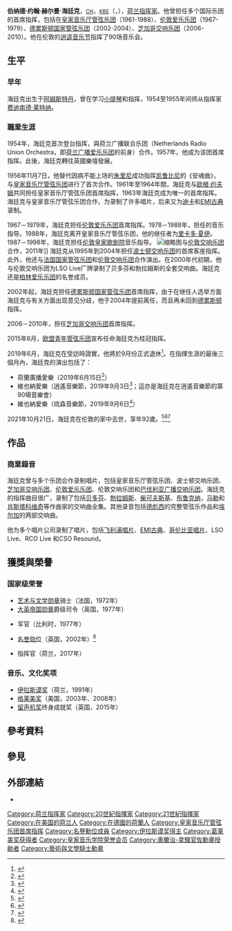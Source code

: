 
{{noteTA|G1=Music}}
{{Infobox Musician 
| Name                = 伯纳德·约翰·赫尔曼·海廷克<br /><small>Bernard Johan Herman Haitink</small>
| Img                 = Bernard Haitink 1984b.jpg
| Img_capt            = 1984年的伯纳德·海廷克
| Img_size            = 250px
| Landscape           = 
| Background          = non_vocal_instrumentalist
| Birth_name          = 
| alma_mater          = {{le|阿姆斯特丹音乐学院|Conservatorium van Amsterdam}}
| birth_date          = {{birth date|1929|3|4|df=yes}}
| birth_place         = {{NLD}}[[阿姆斯特丹|阿姆斯特丹]]
| death_date         = {{death date and age|2021|10|21|1929|3|4}}
| death_place        = {{flag|英国}}[[伦敦|伦敦]]
| Instrument          = [[小提琴|小提琴]]
| Genre               = [[古典音乐|古典音乐]]
| Occupation          = [[指挥家|指挥家]]<br />[[小提琴|小提琴]]手
| Years_active        = 1954-2019
| Label               = 
| Production          = 
| Associated_acts     = 
| Influences          = 
| URL                 = 
| Notable_instruments = 
}}
'''伯纳德·约翰·赫尔曼·海廷克'''，<small>[[名譽勳位|CH]]</small>，<small>[[大英帝國勳章|KBE]]</small>（{{lang-nl|'''Bernard Johan Herman Haitink'''}}，{{bd|1929年|3月4日|2021年|10月21日|catIdx=Haintink}}），[[荷兰|荷兰]][[指挥家|指挥家]]。他曾担任多个国际乐团的首席指挥，包括在[[王家音樂廳管弦樂團|皇家音乐厅管弦乐团]]（1961-1988）、[[伦敦爱乐乐团|伦敦爱乐乐团]]（1967-1979）、[[德累斯顿国家乐团|德累斯顿国家管弦乐团]]（2002-2004）、[[芝加哥交响乐团|芝加哥交响乐团]]（2006-2010）。他在伦敦的[[逍遥音乐会|逍遥音乐节]]指挥了90场音乐会。

== 生平 ==
=== 早年 ===
海廷克出生于[[阿姆斯特丹|阿姆斯特丹]]，曾在{{le|阿姆斯特丹音乐学院|Conservatorium van Amsterdam}}学习[[小提琴|小提琴]]和指挥，1954至1955年间师从指挥家[[费迪南德·莱特纳|费迪南德·莱特纳]]。

=== 職業生涯 ===
1954年，海廷克首次登台指挥，與荷兰广播联合乐团（Netherlands Radio Union Orchestra，即[[荷蘭廣播愛樂樂團|荷兰广播爱乐乐团]]的前身）合作。1957年，他成为该团首席指挥。此後，海廷克轉往英國樂壇發展。

1956年11月7日，他替代因病不能上场的[[卡尔罗·马里亚·朱里尼|朱里尼]]成功指挥[[路易吉·凱魯比尼|凯鲁比尼]]的《安魂曲》，与[[王家音樂廳管弦樂團|皇家音乐厅管弦乐团]]进行了首次合作。1961年至1964年間，海廷克与[[欧根·约夫姆|欧根·约夫姆]]共同担任皇家音乐厅管弦乐团首席指挥，1963年海廷克成为唯一的首席指挥。海廷克与皇家音乐厅管弦乐团合作，为{{Link-en|飞利浦唱片公司|Philips Records}}录制了许多唱片，后来又为[[迪卡唱片|迪卡]]和[[EMI古典|EMI古典]]录制。

1967－1979年，海廷克担任[[伦敦爱乐乐团|伦敦爱乐乐团]]首席指挥。1978－1988年，担任{{le|格林德本歌剧节|Glyndebourne Festival Opera}}的音乐指导。1988年，海廷克离开皇家音乐厅管弦乐团，他的继任者为[[里卡多·夏伊|里卡多·夏伊]]。1987－1998年，海廷克担任[[伦敦|伦敦]][[皇家歌劇院|皇家歌剧院]]音乐指导。
[[File:London_Barbican_Hall_LSO_Haitink.jpg|缩略图]]与[[伦敦交响乐团|伦敦交响乐团]]合作，2011年]]
海廷克从1995年到2004年担任[[波士顿交响乐团|波士顿交响乐团]]的首席客座指挥。此外，他还与[[法國國家管弦樂團|法国国家管弦乐团]]和[[伦敦交响乐团|伦敦交响乐团]]合作演出。在2000年代初期，他与伦敦交响乐团为LSO Live厂牌录制了贝多芬和勃拉姆斯的全套交响曲。海廷克还是[[柏林爱乐乐团|柏林爱乐乐团]]的名誉成员。

2002年起，海廷克担任[[德累斯顿国家乐团|德累斯顿国家管弦乐团]]首席指挥，由于在继任人选举方面海廷克与有关方面出现意见分歧，他于2004年提前离任，而且再未回到[[德累斯顿|德累斯顿]]指挥。

2006－2010年，担任[[芝加哥交响乐团|芝加哥交响乐团]]首席指挥。

2015年6月，[[歐盟青年管弦樂團|欧盟青年管弦乐团]]宣布任命海廷克为桂冠指挥。

2019年6月，海廷克在受訪時證實，他將於9月份正式退休<ref>{{cite news | url=https://www.volkskrant.nl/cultuur-media/dirigent-bernard-haitink-zet-na-65-jaar-een-punt-achter-zijn-carriere~b8114c1e/ | title=Dirigent Bernard Haitink zet na 65 jaar een punt achter zijn carrière | work=De Volksrant | author=Guido van Oorschot | date=2019-06-12 | accessdate=2019-06-12 | archive-date=2019-06-13 | archive-url=https://web.archive.org/web/20190613170359/https://www.volkskrant.nl/cultuur-media/dirigent-bernard-haitink-zet-na-65-jaar-een-punt-achter-zijn-carriere~b8114c1e/ | dead-url=no }}</ref>。在指揮生涯的最後三個月內，海廷克的演出包括了：

* 荷蘭廣播愛樂（2019年6月15日<ref>{{cite news | url=https://www.trouw.nl/cultuur-media/het-afscheid-van-haitink-was-geen-gewoon-concert-maar-het-einde-van-een-tijdperk~b35184d5/ | title=Het afscheid van Haitink was geen gewoon concert, maar het einde van een tijdperk | work=Trouw | author=Peter van der Lint | date=2019-06-16 | accessdate=2019-09-29 | archive-date=2019-09-29 | archive-url=https://web.archive.org/web/20190929165050/https://www.trouw.nl/cultuur-media/het-afscheid-van-haitink-was-geen-gewoon-concert-maar-het-einde-van-een-tijdperk~b35184d5/ | dead-url=no }}</ref>）
* 維也納愛樂（逍遙音樂節，2019年9月3日<ref>{{cite news | url=https://www.theguardian.com/music/2019/sep/04/prom-60-vienna-philharmonic-ax-haitink-review-beethoven-bruckner-7 | title=Prom 60: Vienna Phil/Ax/Haitink review – a beautiful, masterful farewell | work=The Guardian | author=Erica Jeal | date=2019-09-04 | accessdate=2019-09-29 | archive-date=2019-09-28 | archive-url=https://web.archive.org/web/20190928195705/https://www.theguardian.com/music/2019/sep/04/prom-60-vienna-philharmonic-ax-haitink-review-beethoven-bruckner-7 | dead-url=no }}</ref>；這亦是海廷克在逍遙音樂節的第90場音樂會）
* 維也納愛樂（琉森音樂節，2019年9月6日<ref>{{cite news | url=https://www.volkskrant.nl/cultuur-media/maestro-bernard-haitink-90-neemt-soeverein-afscheid-in-luzern~b8bcf453/ | title=Maestro Bernard Haitink (90) neemt soeverein afscheid in Luzern | work=De Volksrant | author=Guido van Oorschot | date=2019-09-08 | accessdate=2019-09-29 | archive-date=2019-09-29 | archive-url=https://web.archive.org/web/20190929142130/https://www.volkskrant.nl/cultuur-media/maestro-bernard-haitink-90-neemt-soeverein-afscheid-in-luzern~b8bcf453/ | dead-url=no }}</ref>）

2021年10月21日，海廷克在伦敦的家中去世，享年92歲。<ref name="nytobit">{{Cite news|last=Schweitzer|first=Vivien|date=2021-10-21|title=Bernard Haitink, Conductor Who Let Music Speak for Itself, Dies at 92|language=en-US|work=The New York Times|url=https://www.nytimes.com/2021/10/21/arts/music/bernard-haitink-dead.html|access-date=2021-10-22|issn=0362-4331|archive-date=2021-10-24|archive-url=https://web.archive.org/web/20211024084817/https://www.nytimes.com/2021/10/21/arts/music/bernard-haitink-dead.html|dead-url=no}}</ref><ref>{{Cite web|title=Bernard Haitink,1929–2021|url=https://www.askonasholt.com/bernard-haitink-1929-2021-announcement/|date=2021-10-21|website=Askonas Holt|access-date=2021-10-22|archive-date=2021-10-23|archive-url=https://web.archive.org/web/20211023051613/https://www.askonasholt.com/bernard-haitink-1929-2021-announcement/|dead-url=no}}</ref><ref name="Classic FM">{{Cite web|title=Renowned Dutch conductor Bernard Haitink has died, aged 92|url=https://www.classicfm.com/artists/bernard-haitink/renowned-dutch-conductor-dies-aged-92/|access-date=2021-10-22|date=2021-10-22|website=Classic FM|archive-date=2021-10-27|archive-url=https://web.archive.org/web/20211027212815/https://www.classicfm.com/artists/bernard-haitink/renowned-dutch-conductor-dies-aged-92/|dead-url=no}}</ref>

== 作品 ==
=== 商業錄音 ===
海廷克曾与多个乐团合作录制唱片，包括皇家音乐厅管弦乐团、波士顿交响乐团、[[芝加哥交响乐团|芝加哥交响乐团]]、[[伦敦爱乐乐团|伦敦爱乐乐团]]、伦敦交响乐团和[[巴伐利亞廣播交響樂團|巴伐利亚广播交响乐团]]。海廷克的指挥曲目很广，录制了包括[[路德维希·范·贝多芬|贝多芬]]、[[约翰内斯·勃拉姆斯|勃拉姆斯]]、[[彼得·柴可夫斯基|柴可夫斯基]]、[[安东·布鲁克纳|布鲁克纳]]，[[古斯塔夫·马勒|马勒]]和[[肖斯塔科维奇|肖斯塔科维奇]]等作曲家的交响曲全集。其他录音包括[[阿希尔-克洛德·德彪西|德彪西]]的完整管弦乐作品和[[爱德华·埃尔加|埃尔加]]的两部交响曲。

他为多个唱片公司录制了唱片，包括[[飞利浦唱片|飞利浦唱片]]、[[EMI古典|EMI古典]]、[[哥伦比亚唱片|哥伦比亚唱片]]、LSO Live、RCO Live 和CSO Resound。

{{Expand section}}

== 獲獎與榮譽 ==

=== 国家级荣誉 ===
*[[藝術與文學勳章|艺术与文学勋章]]骑士（法国，1972年）
*[[大英帝國勳章|大英帝国勋章]]爵级司令（英国，1977年）
*{{Link-en|皇家勋章|Order of the Crown (Belgium)}}军官（比利时，1977年）
* [[名譽勳位|名誉勋位]]（英国，2002年）<ref>{{cite news|url=http://news.bbc.co.uk/1/hi/entertainment/music/2117508.stm|title=Queen honours conductor Haitink|work=BBC news|date=9 July 2002|accessdate=21 April 2007|archive-date=2002-10-22|archive-url=https://web.archive.org/web/20021022044337/http://news.bbc.co.uk/1/hi/entertainment/music/2117508.stm|dead-url=no}}</ref>
*{{Link-en|荷兰雄狮勋章|Order of the Netherlands Lion}}指挥官（荷兰，2017年）

=== 音乐、文化奖项 ===

* [[伊拉斯谟奖|伊拉斯谟奖]]（荷兰，1991年）
* [[葛萊美獎|格莱美奖]]（美国，2003年、2008年）
* [[留声机奖|留声机奖]]终身成就奖（英国，2015年）

== 參考資料 ==
{{reflist}}

== 參見 ==
{{portal|古典音樂}}

== 外部連結 ==
* {{Discogs artist|832917}}

{{伊拉斯谟奖获得者|state=collapsed}}
{{Authority control}}
{{DEFAULTSORT:Haitink, Bernard}}
[[Category:荷兰指挥家|Category:荷兰指挥家]]
[[Category:20世紀指揮家|Category:20世紀指揮家]]
[[Category:21世紀指揮家|Category:21世紀指揮家]]
[[Category:在美国的荷兰人|Category:在美国的荷兰人]]
[[Category:在德國的荷蘭人|Category:在德國的荷蘭人]]
[[Category:皇家音乐厅管弦乐团首席指挥|Category:皇家音乐厅管弦乐团首席指挥]]
[[Category:名譽勳位成員|Category:名譽勳位成員]]
[[Category:伊拉斯谟奖得主|Category:伊拉斯谟奖得主]]
[[Category:葛莱美奖获得者|Category:葛莱美奖获得者]]
[[Category:皇家音乐学院荣誉会员|Category:皇家音乐学院荣誉会员]]
[[Category:奧蘭治-拿騷官佐勳章授勛者|Category:奧蘭治-拿騷官佐勳章授勛者]]
[[Category:藝術與文學騎士勳章|Category:藝術與文學騎士勳章]]